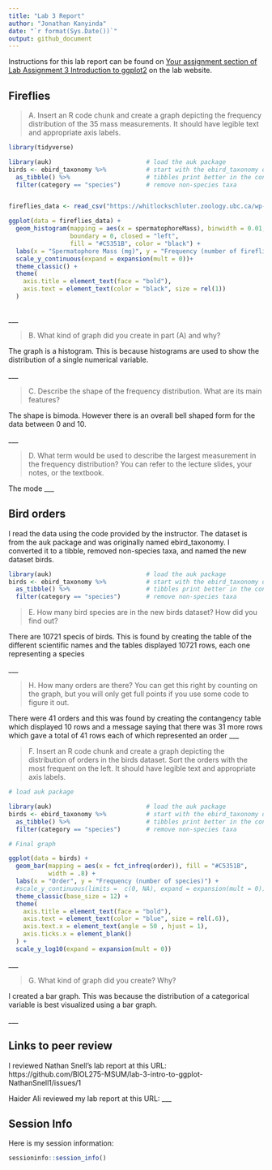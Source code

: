 ```yaml
---
title: "Lab 3 Report"
author: "Jonathan Kanyinda"
date: "`r format(Sys.Date())`"
output: github_document
---
```


Instructions for this lab report can be found on [Your assignment section of Lab Assignment 3 Introduction to ggplot2](https://biol275-msum.github.io/introduction-to-ggplot2.html#your-assignment) on the lab website.

## Fireflies

> A. Insert an R code chunk and create a graph depicting the frequency distribution of the 35 mass measurements. It should have legible text and appropriate axis labels.

```r
library(tidyverse)

library(auk)                          # load the auk package
birds <- ebird_taxonomy %>%           # start with the ebird_taxonomy data
  as_tibble() %>%                     # tibbles print better in the console
  filter(category == "species")       # remove non-species taxa


fireflies_data <- read_csv("https://whitlockschluter.zoology.ubc.ca/wp-content/data/chapter02/chap02q19FireflySpermatophoreMass.csv")

ggplot(data = fireflies_data) +
  geom_histogram(mapping = aes(x = spermatophoreMass), binwidth = 0.01,
                 boundary = 0, closed = "left", 
                 fill = "#C5351B", color = "black") +
  labs(x = "Spermatophore Mass (mg)", y = "Frequency (number of fireflies)") +
  scale_y_continuous(expand = expansion(mult = 0))+
  theme_classic() +
  theme(
    axis.title = element_text(face = "bold"),
    axis.text = element_text(color = "black", size = rel(1))
  )
  
```



\_\_\_

> B. What kind of graph did you create in part (A) and why?

The graph is a histogram. This is because histograms are used to show the distribution 
of a single numerical variable.

\_\_\_

> C. Describe the shape of the frequency distribution. What are its main features?

The shape is bimoda. However there is an overall bell shaped form for the data between 0 and 10.

\_\_\_

> D. What term would be used to describe the largest measurement in the frequency distribution? You can refer to the lecture slides, your notes, or the textbook.

The mode
\_\_\_

## Bird orders

I read the data using the code provided by the instructor. The dataset is from the auk package and was originally named ebird_taxonomy. I converted it to a tibble, removed non-species taxa, and named the new dataset birds.

```r
library(auk)                          # load the auk package
birds <- ebird_taxonomy %>%           # start with the ebird_taxonomy data
  as_tibble() %>%                     # tibbles print better in the console
  filter(category == "species")       # remove non-species taxa
```

> E. How many bird species are in the new birds dataset? How did you find out?

There are 10721 specis of birds. This is found by creating the table of the different scientific names and the tables displayed 10721 rows, each one representing a species

\_\_\_

> H. How many orders are there? You can get this right by counting on the graph, but you will only get full points if you use some code to figure it out.

There were 41 orders and this was found by creating the contangency table which displayed 10 rows and a message saying that there was 31 more rows which gave a total of 41 rows each of which represented an order
\_\_\_

> F. Insert an R code chunk and create a graph depicting the distribution of orders in the birds dataset. Sort the orders with the most frequent on the left. It should have legible text and appropriate axis labels.

```r

# load auk package

library(auk)                          # load the auk package
birds <- ebird_taxonomy %>%           # start with the ebird_taxonomy data
  as_tibble() %>%                     # tibbles print better in the console
  filter(category == "species")       # remove non-species taxa

# Final graph 

ggplot(data = birds) +
  geom_bar(mapping = aes(x = fct_infreq(order)), fill = "#C5351B", 
           width = .8) +
  labs(x = "Order", y = "Frequency (number of species)") +
  #scale_y_continuous(limits =  c(0, NA), expand = expansion(mult = 0)) +
  theme_classic(base_size = 12) +
  theme(
    axis.title = element_text(face = "bold"),
    axis.text = element_text(color = "blue", size = rel(.6)),
    axis.text.x = element_text(angle = 50 , hjust = 1),
    axis.ticks.x = element_blank()
  ) + 
  scale_y_log10(expand = expansion(mult = 0))

```




\_\_\_

> G. What kind of graph did you create? Why?

I created a bar graph. This was because the distribution of a categorical variable is best visualized using a bar graph.

\_\_\_

## Links to peer review

I reviewed Nathan Snell's lab report at this URL: https://github.com/BIOL275-MSUM/lab-3-intro-to-ggplot-NathanSnell1/issues/1

Haider Ali reviewed my lab report at this URL: \_\_\_

## Session Info

Here is my session information:

```r
sessioninfo::session_info()
```
